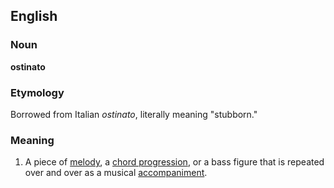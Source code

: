 ==English==

===Noun===
'''ostinato'''

===Etymology===

Borrowed from Italian ''ostinato'', literally meaning "stubborn."

===Meaning===
#A piece of [[melody]], a [[chord progression]], or a bass figure that is repeated over and over as a musical [[accompaniment]].